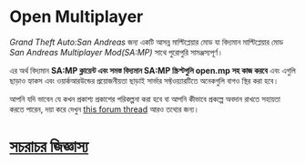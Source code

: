 # Open Multiplayer

_Grand Theft Auto:San Andreas_ জন্য একটি আসন্ন মাল্টিপ্লেয়ার মোড যা বিদ্যমান মাল্টিপ্লেয়ার মোড _San Andreas Multiplayer Mod(SA:MP)_ সাথে পুরোপুরি সামঞ্জস্যপূর্ণ।
<br />

এর অর্থ বিদ্যমান **SA:MP ক্লায়েন্ট এবং সমস্ত বিদ্যমান SA:MP স্ক্রিপ্টগুলি open.mp সহ কাজ করবে** এবং এগুলি ছাড়াও হ্যাকস এবং ওয়ার্কআরউন্ডের প্রয়োজনীয়তা ছাড়াই সার্ভার সফ্টওয়্যারটিতে অনেকগুলি বাগও স্থির করা হবে।

আপনি যদি ভাবেন যে কখন প্রকাশ্য প্রকাশের পরিকল্পনা করা হবে বা আপনি কীভাবে প্রকল্পে অবদান রাখতে সহায়তা করতে পারেন, দয়া করে দেখুন [this forum thread](https://www.burgershot.gg/showthread.php?tid=99) আরও তথ্যের জন্য।

# [সচরাচর জিজ্ঞাস্য](/faq?lang=bn)
